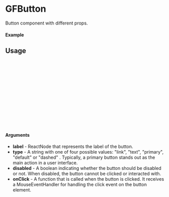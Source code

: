 
<Meta of={GFButton} title="GFButton" />

# GFButton

Button component with different props.

#### Example

<Canvas of={GFButton.Primary} />

## Usage

```ts
import {GFButton} from "gf-components";

const Example = () => {
  return (
      <GFButton
        disabled={false}
        label={label}
        onClick={()=> alert("Clicked")}
        type={'default'}
      />
  );
};

export default Example;
```

#### Arguments

- **label** - ReactNode that represents the label of the button.
- **type** - A string with one of four possible values: "link", "text", "primary", "default" or "dashed" . Typically, a primary button stands out as the main action in a user interface.
- **disabled** - A boolean indicating whether the button should be disabled or not. When disabled, the button cannot be clicked or interacted with.
- **onClick** - A function that is called when the button is clicked. It receives a MouseEventHandler for handling the click event on the button element.